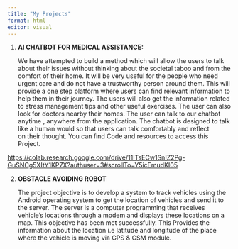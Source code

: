 ```yaml
---
title: "My Projects"
format: html
editor: visual
---
```


1.  **AI CHATBOT FOR MEDICAL ASSISTANCE:**

    We have attempted to build a method which will allow the users to talk about their issues without thinking about the societal taboo and from the comfort of their home. It will be very useful for the people who need urgent care and do not have a trustworthy person around them. This will provide a one step platform where users can find relevant information to help them in their journey. The users will also get the information related to stress management tips and other useful exercises. The user can also look for doctors nearby their homes. The user can talk to our chatbot anytime , anywhere from the application. The chatbot is designed to talk like a human would so that users can talk comfortably and reflect on their thought. You can find Code and resources to access this Project.

<https://colab.research.google.com/drive/11ITsECw1SnIZ2Pg-GuSNCg5XItY1KP7X?authuser=3#scrollTo=Y5icEmudKI05>

2.  **OBSTACLE AVOIDING ROBOT**

    The project objective is to develop a system to track vehicles using the Android operating system to get the location of vehicles and send it to the server. The server is a computer programming that receives vehicle’s locations through a modem and displays these locations on a map. This objective has been met successfully. This Provides the information about the location i.e latitude and longitude of the place where the vehicle is moving via GPS & GSM module.
